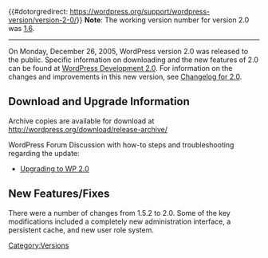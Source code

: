 {{#dotorgredirect: https://wordpress.org/support/wordpress-version/version-2-0/}}
'''Note''': The working version number for version 2.0 was [[Version 1.6|1.6]]. 
----

On Monday, December 26, 2005, WordPress version 2.0 was released to the public. Specific information on downloading and the new features of 2.0 can be found at [http://wordpress.org/development/2005/12/wp2 WordPress Development 2.0]. For information on the changes and improvements in this new version, see [[Changelog/2.0|Changelog for 2.0]].

==Download and Upgrade Information==
Archive copies are available for download at http://wordpress.org/download/release-archive/

WordPress Forum Discussion with how-to steps and troubleshooting regarding the update: 
*[http://wordpress.org/support/topic/53208 Upgrading to WP 2.0]

==New Features/Fixes==
There were a number of changes from 1.5.2 to 2.0. Some of the key modifications included a completely new administration interface, a persistent cache, and new user role system.

{{Versions}}

[[Category:Versions]]
